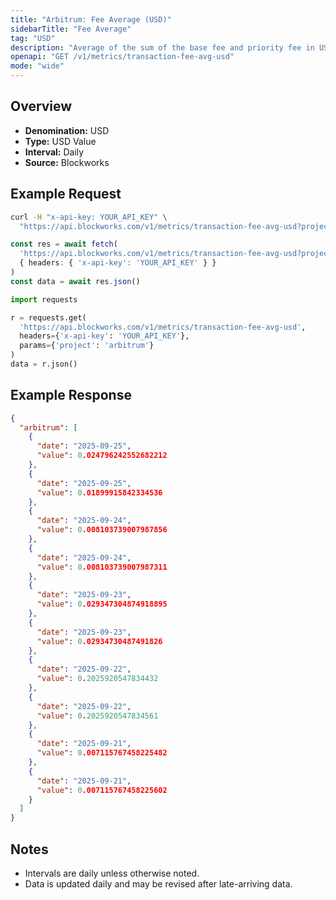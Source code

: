 ```yaml
---
title: "Arbitrum: Fee Average (USD)"
sidebarTitle: "Fee Average"
tag: "USD"
description: "Average of the sum of the base fee and priority fee in USD that day"
openapi: "GET /v1/metrics/transaction-fee-avg-usd"
mode: "wide"
---
```


## Overview

- **Denomination:** USD
- **Type:** USD Value
- **Interval:** Daily
- **Source:** Blockworks

## Example Request

<CodeGroup>

```bash cURL
curl -H "x-api-key: YOUR_API_KEY" \
  "https://api.blockworks.com/v1/metrics/transaction-fee-avg-usd?project=arbitrum"
```

```typescript TypeScript
const res = await fetch(
  'https://api.blockworks.com/v1/metrics/transaction-fee-avg-usd?project=arbitrum',
  { headers: { 'x-api-key': 'YOUR_API_KEY' } }
)
const data = await res.json()
```

```python Python
import requests

r = requests.get(
  'https://api.blockworks.com/v1/metrics/transaction-fee-avg-usd',
  headers={'x-api-key': 'YOUR_API_KEY'},
  params={'project': 'arbitrum'}
)
data = r.json()
```

</CodeGroup>

## Example Response

```json
{
  "arbitrum": [
    {
      "date": "2025-09-25",
      "value": 0.024796242552682212
    },
    {
      "date": "2025-09-25",
      "value": 0.01899915842334536
    },
    {
      "date": "2025-09-24",
      "value": 0.008103739007987856
    },
    {
      "date": "2025-09-24",
      "value": 0.008103739007987311
    },
    {
      "date": "2025-09-23",
      "value": 0.029347304874918895
    },
    {
      "date": "2025-09-23",
      "value": 0.02934730487491826
    },
    {
      "date": "2025-09-22",
      "value": 0.2025920547834432
    },
    {
      "date": "2025-09-22",
      "value": 0.2025920547834561
    },
    {
      "date": "2025-09-21",
      "value": 0.007115767458225482
    },
    {
      "date": "2025-09-21",
      "value": 0.007115767458225602
    }
  ]
}
```

## Notes
- Intervals are daily unless otherwise noted.
- Data is updated daily and may be revised after late-arriving data.